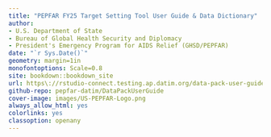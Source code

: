 ```yaml
---
title: "PEPFAR FY25 Target Setting Tool User Guide & Data Dictionary"
author:
- U.S. Department of State
- Bureau of Global Health Security and Diplomacy
- President's Emergency Program for AIDS Relief (GHSD/PEPFAR)
date: "`r Sys.Date()`"
geometry: margin=1in
monofontoptions: Scale=0.8
site: bookdown::bookdown_site
url: https\://rstudio-connect.testing.ap.datim.org/data-pack-user-guide/
github-repo: pepfar-datim/DataPackUserGuide
cover-image: images/US-PEPFAR-Logo.png
always_allow_html: yes
colorlinks: yes
classoption: openany
---
```

